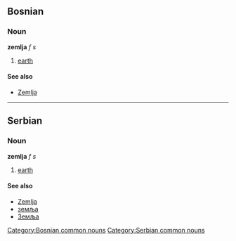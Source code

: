 ==Bosnian==
===Noun===
'''zemlja''' ''f s''
#[[earth]]
====See also====
*[[Zemlja]]
[[Category:Bosnian common nouns]]
----
==Serbian==
===Noun===
'''zemlja''' ''f s''
#[[earth]]
====See also====
*[[Zemlja]]
*[[земља]]
*[[Земља]]
[[Category:Serbian common nouns]]